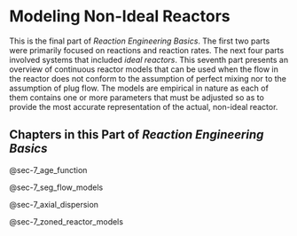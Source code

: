 # Modeling Non-Ideal Reactors

This is the final part of *Reaction Engineering Basics*. The first two parts were primarily focused on reactions and reaction rates. The next four parts involved systems that included *ideal reactors*. This seventh part presents an overview of continuous reactor models that can be used when the flow in the reactor does not conform to the assumption of perfect mixing nor to the assumption of plug flow. The models are empirical in nature as each of them contains one or more parameters that must be adjusted so as to provide the most accurate representation of the actual, non-ideal reactor.

## Chapters in this Part of *Reaction Engineering Basics*

@sec-7_age_function

@sec-7_seg_flow_models

@sec-7_axial_dispersion

@sec-7_zoned_reactor_models